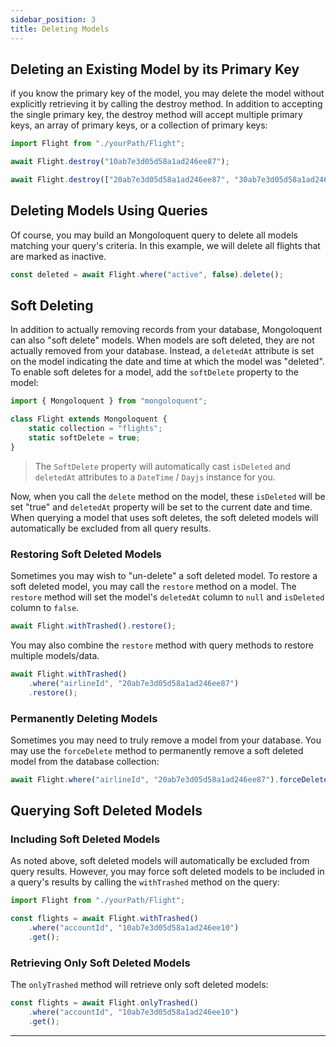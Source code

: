 ```yaml
---
sidebar_position: 3
title: Deleting Models
---
```



## Deleting an Existing Model by its Primary Key

if you know the primary key of the model, you may delete the model without explicitly retrieving it by calling the destroy method. In addition to accepting the single primary key, the destroy method will accept multiple primary keys, an array of primary keys, or a collection of primary keys:

```js
import Flight from "./yourPath/Flight";

await Flight.destroy("10ab7e3d05d58a1ad246ee87");

await Flight.destroy(["20ab7e3d05d58a1ad246ee87", "30ab7e3d05d58a1ad246ee87"]);
```

## Deleting Models Using Queries

Of course, you may build an Mongoloquent query to delete all models matching your query's criteria. In this example, we will delete all flights that are marked as inactive.

```js
const deleted = await Flight.where("active", false).delete();
```

## Soft Deleting

In addition to actually removing records from your database, Mongoloquent can also "soft delete" models. When models are soft deleted, they are not actually removed from your database. Instead, a `deletedAt` attribute is set on the model indicating the date and time at which the model was "deleted". To enable soft deletes for a model, add the `softDelete` property to the model:

```js
import { Mongoloquent } from "mongoloquent";

class Flight extends Mongoloquent {
	static collection = "flights";
	static softDelete = true;
}
```

> The `SoftDelete` property will automatically cast `isDeleted` and `deletedAt` attributes to a `DateTime` / `Dayjs` instance for you.

Now, when you call the `delete` method on the model, these `isDeleted` will be set "true" and `deletedAt` property will be set to the current date and time. When querying a model that uses soft deletes, the soft deleted models will automatically be excluded from all query results.

### Restoring Soft Deleted Models

Sometimes you may wish to "un-delete" a soft deleted model. To restore a soft deleted model, you may call the `restore` method on a model. The `restore` method will set the model's `deletedAt` column to `null` and `isDeleted` column to `false`.

```js
await Flight.withTrashed().restore();
```

You may also combine the `restore` method with query methods to restore multiple models/data.

```js
await Flight.withTrashed()
	.where("airlineId", "20ab7e3d05d58a1ad246ee87")
	.restore();
```

### Permanently Deleting Models

Sometimes you may need to truly remove a model from your database. You may use the `forceDelete` method to permanently remove a soft deleted model from the database collection:

```js
await Flight.where("airlineId", "20ab7e3d05d58a1ad246ee87").forceDelete();
```

## Querying Soft Deleted Models

### Including Soft Deleted Models

As noted above, soft deleted models will automatically be excluded from query results. However, you may force soft deleted models to be included in a query's results by calling the `withTrashed` method on the query:

```js
import Flight from "./yourPath/Flight";

const flights = await Flight.withTrashed()
	.where("accountId", "10ab7e3d05d58a1ad246ee10")
	.get();
```

### Retrieving Only Soft Deleted Models

The `onlyTrashed` method will retrieve only soft deleted models:

```js
const flights = await Flight.onlyTrashed()
	.where("accountId", "10ab7e3d05d58a1ad246ee10")
	.get();
```

---

<Sponsor />
